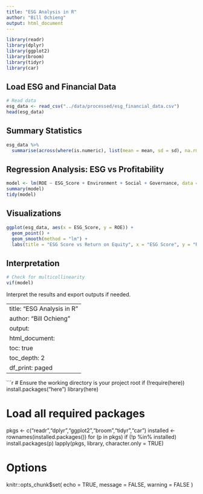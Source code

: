 ```yaml
---
title: "ESG Analysis in R"
author: "Bill Ochieng"
output: html_document
---
```


```r
library(readr)
library(dplyr)
library(ggplot2)
library(broom)
library(tidyr)
library(car)
```

## Load ESG and Financial Data

```r
# Read data
esg_data <- read_csv("../data/processed/esg_financial_data.csv")
head(esg_data)
```

## Summary Statistics

```r
esg_data %>%
  summarise(across(where(is.numeric), list(mean = mean, sd = sd), na.rm = TRUE))
```

## Regression Analysis: ESG vs Profitability

```r
model <- lm(ROE ~ ESG_Score + Environment + Social + Governance, data = esg_data)
summary(model)
tidy(model)
```

## Visualizations

```r
ggplot(esg_data, aes(x = ESG_Score, y = ROE)) +
  geom_point() +
  geom_smooth(method = "lm") +
  labs(title = "ESG Score vs Return on Equity", x = "ESG Score", y = "ROE")
```

## Interpretation

```r
# Check for multicollinearity
vif(model)
```

Interpret the results and export outputs if needed.

---
title: "ESG Analysis in R"
author: "Bill Ochieng"
output: 
  html_document:
    toc: true
    toc_depth: 2
    df_print: paged
---

```r
# Ensure the working directory is your project root
if (!require(here)) install.packages("here")
library(here)

# Load all required packages
pkgs <- c("readr","dplyr","ggplot2","broom","tidyr","car")
installed <- rownames(installed.packages())
for (p in pkgs) if (!p %in% installed) install.packages(p)
lapply(pkgs, library, character.only = TRUE)

# Options
knitr::opts_chunk$set(
  echo = TRUE,
  message = FALSE,
  warning = FALSE
)


